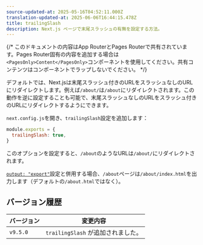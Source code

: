 ```yaml
---
source-updated-at: 2025-05-16T04:52:11.000Z
translation-updated-at: 2025-06-06T16:44:15.478Z
title: trailingSlash
description: Next.js ページで末尾スラッシュの有無を設定する方法。
---
```


{/* このドキュメントの内容はApp RouterとPages Routerで共有されています。Pages Router固有の内容を追加する場合は`<PagesOnly>Content</PagesOnly>`コンポーネントを使用してください。共有コンテンツはコンポーネントでラップしないでください。 */}

デフォルトでは、Next.jsは末尾スラッシュ付きのURLをスラッシュなしのURLにリダイレクトします。例えば`/about/`は`/about`にリダイレクトされます。この動作を逆に設定することも可能で、末尾スラッシュなしのURLをスラッシュ付きのURLにリダイレクトするようにできます。

`next.config.js`を開き、`trailingSlash`設定を追加します：

```js filename="next.config.js"
module.exports = {
  trailingSlash: true,
}
```

このオプションを設定すると、`/about`のようなURLは`/about/`にリダイレクトされます。

[`output: "export"`](/docs/app/building-your-application/deploying/static-exports)設定と併用する場合、`/about`ページは`/about/index.html`を出力します（デフォルトの`/about.html`ではなく）。

## バージョン履歴

| バージョン  | 変更内容                |
| -------- | ---------------------- |
| `v9.5.0` | `trailingSlash` が追加されました。 |